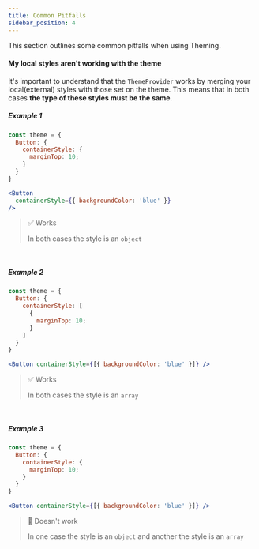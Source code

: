 ```yaml
---
title: Common Pitfalls
sidebar_position: 4
---
```


This section outlines some common pitfalls when using Theming.

#### My local styles aren't working with the theme

It's important to understand that the `ThemeProvider` works by merging your local(external) styles with those set on the theme.
This means that in both cases **the type of these styles must be the same**.

##### Example 1

```jsx
const theme = {
  Button: {
    containerStyle: {
      marginTop: 10;
    }
  }
}

<Button
  containerStyle={{ backgroundColor: 'blue' }}
/>
```

> ✅ Works
>
> In both cases the style is an `object`

<br />

##### Example 2

```jsx
const theme = {
  Button: {
    containerStyle: [
      {
        marginTop: 10;
      }
    ]
  }
}

<Button containerStyle={[{ backgroundColor: 'blue' }]} />
```

> ✅ Works
>
> In both cases the style is an `array`

<br />

##### Example 3

```jsx
const theme = {
  Button: {
    containerStyle: {
      marginTop: 10;
    }
  }
}

<Button containerStyle={[{ backgroundColor: 'blue' }]} />
```

> 🚫 Doesn't work
>
> In one case the style is an `object` and another the style is an `array`
